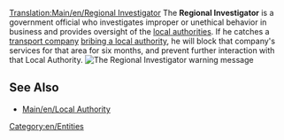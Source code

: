[[Translation:Main/en/Regional Investigator]]
{{en/-}}
The '''Regional Investigator''' is a government official who investigates improper or unethical behavior in business and provides oversight of the [[Main/en/Local Authority|local authorities]]. If he catches a [[Main/en/Transport Company|transport company]] [[Main/en/Local Authority#Pass a Bribe|bribing a local authority]], he will block that company's services for that area for six months, and prevent further interaction with that Local Authority.
[[File:en/Regionalinvestigator.png|center|frame|The Regional Investigator warning message]]

==See Also==
*[[Main/en/Local Authority]]

[[Category:en/Entities]]
